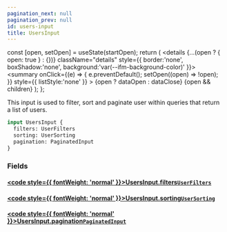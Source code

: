 ```yaml
---
pagination_next: null
pagination_prev: null
id: users-input
title: UsersInput
---
```









  const [open, setOpen] = useState(startOpen);
  return (
    <details {...(open ? { open: true } : {})} className="details" style={{ border:'none', boxShadow:'none', background:'var(--ifm-background-color)' }}>
      <summary
        onClick={(e) => {
          e.preventDefault();
          setOpen((open) => !open);
        }}
        style={{ listStyle:'none' }}
      >
      {open ? dataOpen : dataClose}
      </summary>
      {open && children}
    </details>
  );
};








This input is used to filter, sort and paginate user within queries that return a list of users.


```graphql
input UsersInput {
  filters: UserFilters
  sorting: UserSorting
  pagination: PaginatedInput
}
```




### Fields

#### [<code style={{ fontWeight: 'normal' }}>UsersInput.<b>filters</b></code>](#)<Bullet />[`UserFilters`](/types/inputs/user-filters) <Badge class="badge badge--secondary" text="input"/> 
> 
> 
> 
> 

#### [<code style={{ fontWeight: 'normal' }}>UsersInput.<b>sorting</b></code>](#)<Bullet />[`UserSorting`](/types/inputs/user-sorting) <Badge class="badge badge--secondary" text="input"/> 
> 
> 
> 
> 

#### [<code style={{ fontWeight: 'normal' }}>UsersInput.<b>pagination</b></code>](#)<Bullet />[`PaginatedInput`](/types/inputs/paginated-input) <Badge class="badge badge--secondary" text="input"/> 
> 
> 
> 
> 





